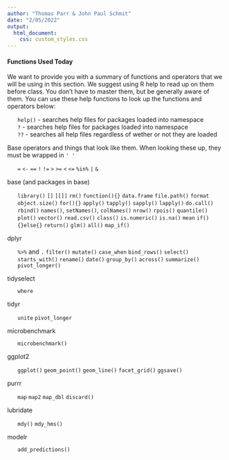 ```yaml
---
author: "Thomas Parr & John Paul Schmit"
date: "2/05/2022"
output: 
  html_document:
    css: custom_styles.css
---
```

#### Functions Used Today
We want to provide you with a summary of functions and operators that we will be using in this section. We suggest using R help to read up on them before class. You don't have to master them, but be generally aware of them. You can use these help functions to look up the functions and operators below:
<ul>
  `help()` - searches help files for packages loaded into namespace<br>
  `?` - searches help files for packages loaded into namespace<br>
  `??` - searches all help files regardless of wether or not they are loaded<br>
</ul>

Base operators and things that look like them. When looking these up, they must be wrapped in `' '`
 <ul>
  `=`
  `<-`
  `==`
  `!`
  `!=`
  `>`
  `>=`
  `<`
  `<=`
  `%in%`
  `|`
  `&`
 </ul> 

base (and packages in base)
  <ul>
  `library()`
  `[]`
  `[[]]`
  `rm()`
  `function(){}`
  `data.frame`
  `file.path()`
  `format`
  `object.size()`
  `for(){}`
  `apply()`
  `tapply()`
  `sapply()`
  `lapply()`
  `do.call()`
  `rbind()`
  `names()`, `setNames()`, `colNames()`
  `nrow()`
  `rpois()`
  `quantile()`
  `plot()`
  `vector()`
  `read.csv()`
  `class()`
  `is.numeric()`
  `is.na()`
  `mean`
  `if(){}else{}`
  `return()`
  `glm()`
  `all()`
  `map_if()`
</ul>  
dplyr
<ul>
  `%>%` and `.`
  `filter()`
  `mutate()`
  `case_when`
  `bind_rows()`
  `select()`
  `starts_with()`
  `rename()`
  `date()`
  `group_by()`
  `across()`
  `summarize()`
  `pivot_longer()`
</ul> 
tidyselect
<ul>
  `where`
</ul>
tidyr
<ul>
  `unite`
  `pivot_longer`
</ul>
microbenchmark
<ul>
  `microbenchmark()`
</ul>  
ggplot2
<ul>
  `ggplot()`
  `geom_point()`
  `geom_line()`
  `facet_grid()`
  `ggsave()`
</ul>  
purrr
<ul>
  `map`
  `map2`
  `map_dbl`
  `discard()`
</ul>  
lubridate
<ul>
  `mdy()`
  `mdy_hms()`
</ul>
modelr
<ul>
  `add_predictions()`
</ul>